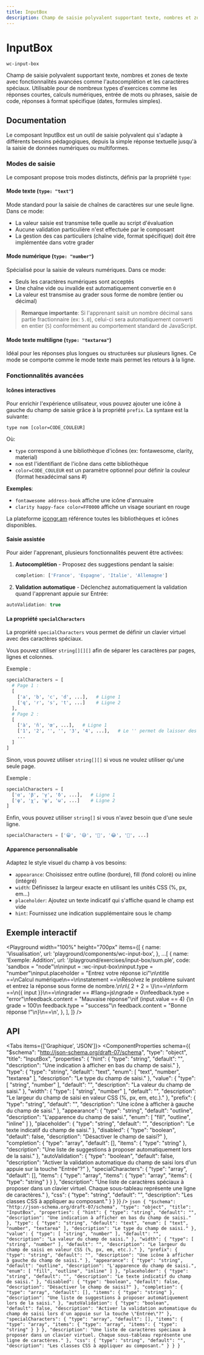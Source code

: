 ```yaml
---
title: InputBox
description: Champ de saisie polyvalent supportant texte, nombres et zones de texte avec fonctionnalités avancées comme l'autocomplétion et les caractères spéciaux. Utilisable pour de nombreux types d'exercices comme les réponses courtes, calculs numériques, entrée de mots ou phrases, saisie de code, réponses à format spécifique (dates, formules simples).
---
```



# InputBox

`wc-input-box`

Champ de saisie polyvalent supportant texte, nombres et zones de texte avec fonctionnalités avancées comme l'autocomplétion et les caractères spéciaux. Utilisable pour de nombreux types d'exercices comme les réponses courtes, calculs numériques, entrée de mots ou phrases, saisie de code, réponses à format spécifique (dates, formules simples).

## Documentation

Le composant InputBox est un outil de saisie polyvalent qui s'adapte à différents besoins pédagogiques, depuis la simple réponse textuelle jusqu'à la saisie de données numériques ou multiformes.

### Modes de saisie

Le composant propose trois modes distincts, définis par la propriété `type`:

#### Mode texte (`type: "text"`)

Mode standard pour la saisie de chaînes de caractères sur une seule ligne. Dans ce mode:

- La valeur saisie est transmise telle quelle au script d'évaluation
- Aucune validation particulière n'est effectuée par le composant
- La gestion des cas particuliers (chaîne vide, format spécifique) doit être implémentée dans votre grader

#### Mode numérique (`type: "number"`)

Spécialisé pour la saisie de valeurs numériques. Dans ce mode:

- Seuls les caractères numériques sont acceptés
- Une chaîne vide ou invalide est automatiquement convertie en `0`
- La valeur est transmise au grader sous forme de nombre (entier ou décimal)

> **Remarque importante**: Si l'apprenant saisit un nombre décimal sans partie fractionnaire (ex: `5.0`), celui-ci sera automatiquement converti en entier (`5`) conformément au comportement standard de JavaScript.

#### Mode texte multiligne (`type: "textarea"`)

Idéal pour les réponses plus longues ou structurées sur plusieurs lignes. Ce mode se comporte comme le mode texte mais permet les retours à la ligne.

### Fonctionnalités avancées

#### Icônes interactives

Pour enrichir l'expérience utilisateur, vous pouvez ajouter une icône à gauche du champ de saisie grâce à la propriété `prefix`. La syntaxe est la suivante:

`type nom [color=CODE_COULEUR]`

Où:

- `type` correspond à une bibliothèque d'icônes (ex: fontawesome, clarity, material)
- `nom` est l'identifiant de l'icône dans cette bibliothèque
- `color=CODE_COULEUR` est un paramètre optionnel pour définir la couleur (format hexadécimal sans #)

**Exemples**:

- `fontawesome address-book` affiche une icône d'annuaire
- `clarity happy-face color=FF0000` affiche un visage souriant en rouge

La plateforme [icongr.am](https://icongr.am) référence toutes les bibliothèques et icônes disponibles.

#### Saisie assistée

Pour aider l'apprenant, plusieurs fonctionnalités peuvent être activées:

1. **Autocomplétion** - Proposez des suggestions pendant la saisie:

   ```js
   completion: ['France', 'Espagne', 'Italie', 'Allemagne']
   ```

2. **Validation automatique** - Déclenchez automatiquement la validation quand l'apprenant appuie sur Entrée:

```typescript
autoValidation: true
```

#### La propriété `specialCharacters`

La propriété `specialCharacters` vous permet de définir un clavier virtuel avec des caractères spéciaux.

Vous pouvez utiliser `string[][][]` afin de séparer les caractères par pages, lignes et colonnes.

Exemple :

```py
specialCharacters = [
  # Page 1 :
  [
    ['a', 'b', 'c', 'd', ...],   # Ligne 1
    ['q', 'r', 's', 't', ...]    # Ligne 2
  ],
  # Page 2 :
  [
    ['à', 'ñ', 'œ', ...],   # Ligne 1
    ['1', '2', '', '', '3', '4', ...],   # Le '' permet de laisser des colonnes vides dans la ligne
    ...
  ]
]
```

Sinon, vous pouvez utiliser `string[][]` si vous ne voulez utiliser qu'une seule page.

Exemple :

```py
specialCharacters = [
  ['α', 'β', 'γ', 'δ', ...],   # Ligne 1
  ['φ', 'χ', 'ψ', 'ω', ...]    # Ligne 2
]
```

Enfin, vous pouvez utiliser `string[]` si vous n'avez besoin que d'une seule ligne.

```py
specialCharacters = ['😁', '​😅', '​🤣', '​😂', '​🙂​', ...]
```

#### Apparence personnalisable

Adaptez le style visuel du champ à vos besoins:

- `appearance`: Choisissez entre outline (bordure), fill (fond coloré) ou inline (intégré)
- `width`: Définissez la largeur exacte en utilisant les unités CSS (%, px, em...)
- `placeholder`: Ajoutez un texte indicatif qui s'affiche quand le champ est vide
- `hint`: Fournissez une indication supplémentaire sous le champ

## Exemple interactif

<Playground
  width="100%"
  height="700px"
  items={[
    {
      name: 'Visualisation',
      url: 'playground/components/wc-input-box',
    },
    ...[
      {
        name: 'Exemple: Addition',
        url: '/playground/exercises/input-box/sum.ple',
        code: 'sandbox = "node"\n\ninput = :wc-input-box\ninput.type = "number"\ninput.placeholder = "Entrez votre réponse ici"\n\ntitle ==\nCalcul numérique\n==\n\nstatement ==\nRésolvez le problème suivant et entrez la réponse sous forme de nombre.\n\n\\( 2 + 2 = \\)\n==\n\nform ==\n{{ input }}\n==\n\ngrader == #!lang=js\ngrade = 0\nfeedback.type = "error"\nfeedback.content = "Mauvaise réponse"\nif (input.value == 4) {\n  grade = 100\n  feedback.type = "success"\n  feedback.content = "Bonne réponse !"\n}\n==\n',
      },
    ],
  ]}
/>

## API

<Tabs items={['Graphique', 'JSON']}>
  <Tab>
    <ComponentProperties schema={{
  "$schema": "http://json-schema.org/draft-07/schema",
  "type": "object",
  "title": "InputBox",
  "properties": {
    "hint": {
      "type": "string",
      "default": "",
      "description": "Une indication à afficher en bas du champ de saisi."
    },
    "type": {
      "type": "string",
      "default": "text",
      "enum": [
        "text",
        "number",
        "textarea"
      ],
      "description": "Le type du champ de saisi."
    },
    "value": {
      "type": [
        "string",
        "number"
      ],
      "default": "",
      "description": "La valeur du champ de saisi."
    },
    "width": {
      "type": [
        "string",
        "number"
      ],
      "default": "",
      "description": "Le largeur du champ de saisi en valeur CSS (%, px, em, etc.)."
    },
    "prefix": {
      "type": "string",
      "default": "",
      "description": "Une icône à afficher à gauche du champ de saisi."
    },
    "appearance": {
      "type": "string",
      "default": "outline",
      "description": "L'apparence du champ de saisi.",
      "enum": [
        "fill",
        "outline",
        "inline"
      ]
    },
    "placeholder": {
      "type": "string",
      "default": "",
      "description": "Le texte indicatif du champ de saisi."
    },
    "disabled": {
      "type": "boolean",
      "default": false,
      "description": "Désactiver le champ de saisi?"
    },
    "completion": {
      "type": "array",
      "default": [],
      "items": {
        "type": "string"
      },
      "description": "Une liste de suggestions à proposer automatiquement lors de la saisi."
    },
    "autoValidation": {
      "type": "boolean",
      "default": false,
      "description": "Activer la validation automatique du champ de saisi lors d'un appuie sur la touche \"Entrée\"?"
    },
    "specialCharacters": {
      "type": "array",
      "default": [],
      "items": {
        "type": "array",
        "items": {
          "type": "array",
          "items": {
            "type": "string"
          }
        }
      },
      "description": "Une liste de caractères spéciaux à proposer dans un clavier virtuel. Chaque sous-tableau représente une ligne de caractères."
    },
    "css": {
      "type": "string",
      "default": "",
      "description": "Les classes CSS à appliquer au composant."
    }
  }
}} />
  </Tab>
  <Tab>
    ```json
    {
  "$schema": "http://json-schema.org/draft-07/schema",
  "type": "object",
  "title": "InputBox",
  "properties": {
    "hint": {
      "type": "string",
      "default": "",
      "description": "Une indication à afficher en bas du champ de saisi."
    },
    "type": {
      "type": "string",
      "default": "text",
      "enum": [
        "text",
        "number",
        "textarea"
      ],
      "description": "Le type du champ de saisi."
    },
    "value": {
      "type": [
        "string",
        "number"
      ],
      "default": "",
      "description": "La valeur du champ de saisi."
    },
    "width": {
      "type": [
        "string",
        "number"
      ],
      "default": "",
      "description": "Le largeur du champ de saisi en valeur CSS (%, px, em, etc.)."
    },
    "prefix": {
      "type": "string",
      "default": "",
      "description": "Une icône à afficher à gauche du champ de saisi."
    },
    "appearance": {
      "type": "string",
      "default": "outline",
      "description": "L'apparence du champ de saisi.",
      "enum": [
        "fill",
        "outline",
        "inline"
      ]
    },
    "placeholder": {
      "type": "string",
      "default": "",
      "description": "Le texte indicatif du champ de saisi."
    },
    "disabled": {
      "type": "boolean",
      "default": false,
      "description": "Désactiver le champ de saisi?"
    },
    "completion": {
      "type": "array",
      "default": [],
      "items": {
        "type": "string"
      },
      "description": "Une liste de suggestions à proposer automatiquement lors de la saisi."
    },
    "autoValidation": {
      "type": "boolean",
      "default": false,
      "description": "Activer la validation automatique du champ de saisi lors d'un appuie sur la touche \"Entrée\"?"
    },
    "specialCharacters": {
      "type": "array",
      "default": [],
      "items": {
        "type": "array",
        "items": {
          "type": "array",
          "items": {
            "type": "string"
          }
        }
      },
      "description": "Une liste de caractères spéciaux à proposer dans un clavier virtuel. Chaque sous-tableau représente une ligne de caractères."
    },
    "css": {
      "type": "string",
      "default": "",
      "description": "Les classes CSS à appliquer au composant."
    }
  }
}
    ```
  </Tab>
</Tabs>
